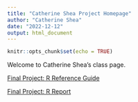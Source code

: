 ```yaml
---
title: "Catherine Shea Project Homepage"
author: "Catherine Shea"
date: "2022-12-12"
output: html_document
---
```


```r
knitr::opts_chunk$set(echo = TRUE)
```

Welcome to Catherine Shea's class page.

[Final Project: R Reference Guide](final_R_reference_CS.html)


[Final Project: R Report](final_R_report_CS.html)
